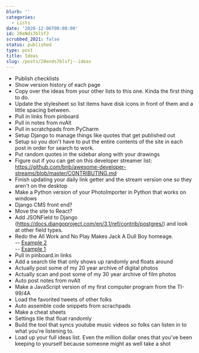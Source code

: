 ```yaml
---
blurb: ''
categories:
  - Lists
date: '2020-12-06T00:00:00'
id: 20eNds7blSfJ
scrubbed_2021: false
status: published
type: post
title: Ideas
slug: /posts/20ends7blsfj--ideas
---
```


- Publish checklists
- Show version history of each page
- Copy over the ideas from your other lists to this one. Kinda the first thing to do. 
- Update the stylesheet so list items have disk icons in front of them and a little spacing between.
- Pull in links from pinboard
- Pull in notes from nvAlt
- Pull in scratchpads from PyCharm
- Setup Django to manage things like quotes that get published out
- Setup so you don't have to put the entire contents of the site in each post in order for search to work. 
- Put random quotes in the sidebar along with your drawings
- Figure out if you can get on this developer streamer list: https://github.com/bnb/awesome-developer-streams/blob/master/CONTRIBUTING.md
- Finish updating your daily link getter and the stream version one so they aren't on the desktop
- Make a Python version of your PhotoImporter in Python that works on windows
- Django CMS front end?
- Move the site to React?
- Add JSONField to Django (https://docs.djangoproject.com/en/3.1/ref/contrib/postgres/) and look at other field types. 
- Redo the All Work and No Play Makes Jack A Dull Boy homeage.<br />-- <a href="https://web.archive.org/web/20010718194708/http://www.alanwsmith.com/">Example 2</a><br />-- <a href="https://web.archive.org/web/20010721234034/http://www.alanwsmith.com/">Example 1</a>
- Pull in pinboard.in links
- Add a search tile that only shows up randomly and floats around
- Actually post some of my 20 year archive of digital photos
- Actually scan and post some of my 30 year archive of film photos
- Auto post notes from nvAlt
- Make a JavaScript version of my first computer program from the TI-99/4A
- Load the favorited tweets of other folks
- Auto assemble code snippets from scrachpads
- Make a cheat sheets
- Settings tile that float randomly
- Build the tool that syncs youtube music videos so folks can listen in to what you're listening to.
- Load up your full ideas list. Even the million dollar ones that you've been keeping to yourself because someone might as well take a shot
